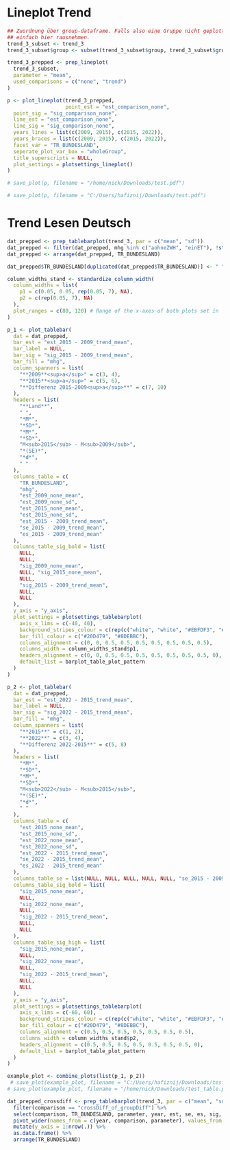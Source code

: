 # Lineplot Trend

```r
## Zuordnung über group-dataframe. Falls also eine Gruppe nicht geplottet werden soll,
## einfach hier rausnehmen.
trend_3_subset <- trend_3
trend_3_subset$group <- subset(trend_3_subset$group, trend_3_subset$group$mhg %in% c("einET", "ersteGen") | is.na(trend_3$group$mhg))

trend_3_prepped <- prep_lineplot(
  trend_3_subset,
  parameter = "mean",
  used_comparisons = c("none", "trend")
)

p <- plot_lineplot(trend_3_prepped,
                   point_est = "est_comparison_none",
  point_sig = "sig_comparison_none",
  line_est = "est_comparison_none",
  line_sig = "sig_comparison_none",
  years_lines = list(c(2009, 2015), c(2015, 2022)),
  years_braces = list(c(2009, 2015), c(2015, 2022)),
  facet_var = "TR_BUNDESLAND",
  seperate_plot_var_box = "wholeGroup",
  title_superscripts = NULL,
  plot_settings = plotsettings_lineplot()
)

# save_plot(p, filename = "/home/nick/Downloads/test.pdf")

# save_plot(p, filename = "C:/Users/hafiznij/Downloads/test.pdf")
```



# Trend Lesen Deutsch


```r
dat_prepped <- prep_tablebarplot(trend_3, par = c("mean", "sd")) 
dat_prepped <- filter(dat_prepped, mhg %in% c("aohneZWH", "einET"), !str_detect(TR_BUNDESLAND, "- total"))
dat_prepped <- arrange(dat_prepped, TR_BUNDESLAND)

dat_prepped$TR_BUNDESLAND[duplicated(dat_prepped$TR_BUNDESLAND)] <- " "

column_widths_stand <- standardize_column_width(
  column_widths = list(
    p1 = c(0.05, 0.05, rep(0.05, 7), NA),
    p2 = c(rep(0.05, 7), NA)
  ),
  plot_ranges = c(80, 120) # Range of the x-axes of both plots set in 'axis_x_lims'.
)

p_1 <- plot_tablebar(
  dat = dat_prepped,
  bar_est = "est_2015 - 2009_trend_mean",
  bar_label = NULL,
  bar_sig = "sig_2015 - 2009_trend_mean",
  bar_fill = "mhg",
  column_spanners = list(
    "**2009**<sup>a</sup>" = c(3, 4),
    "**2015**<sup>a</sup>" = c(5, 6),
    "**Differenz 2015-2009<sup>a</sup>**" = c(7, 10)
  ),
  headers = list(
    "**Land**",
    " ",
    "*M*",
    "*SD*",
    "*M*",
    "*SD*",
    "M<sub>2015</sub> - M<sub>2009</sub>",
    "*(SE)*",
    "*d*",
    " "
  ),
  columns_table = c(
    "TR_BUNDESLAND",
    "mhg",
    "est_2009_none_mean",
    "est_2009_none_sd",
    "est_2015_none_mean",
    "est_2015_none_sd",
    "est_2015 - 2009_trend_mean",
    "se_2015 - 2009_trend_mean",
    "es_2015 - 2009_trend_mean"
  ),
  columns_table_sig_bold = list(
    NULL,
    NULL,
    "sig_2009_none_mean",
    NULL, "sig_2015_none_mean",
    NULL,
    "sig_2015 - 2009_trend_mean",
    NULL,
    NULL
  ),
  y_axis = "y_axis",
  plot_settings = plotsettings_tablebarplot(
    axis_x_lims = c(-40, 40),
    background_stripes_colour = c(rep(c("white", "white", "#EBFDF3", "#EBFDF3"), 8), "grey", "grey"),
    bar_fill_colour = c("#20D479", "#8DEBBC"),
    columns_alignment = c(0, 0, 0.5, 0.5, 0.5, 0.5, 0.5, 0.5, 0.5),
    columns_width = column_widths_stand$p1,
    headers_alignment = c(0, 0, 0.5, 0.5, 0.5, 0.5, 0.5, 0.5, 0.5, 0),
    default_list = barplot_table_plot_pattern
  )
)

p_2 <- plot_tablebar(
  dat = dat_prepped,
  bar_est = "est_2022 - 2015_trend_mean",
  bar_label = NULL,
  bar_sig = "sig_2022 - 2015_trend_mean",
  bar_fill = "mhg",
  column_spanners = list(
    "**2015**" = c(1, 2),
    "**2022**" = c(3, 4),
    "**Differenz 2022-2015**" = c(5, 8)
  ),
  headers = list(
    "*M*",
    "*SD*",
    "*M*",
    "*SD*",
    "M<sub>2022</sub> - M<sub>2015</sub>",
    "*(SE)*",
    "*d*",
    " "
  ),
  columns_table = c(
    "est_2015_none_mean",
    "est_2015_none_sd",
    "est_2022_none_mean",
    "est_2022_none_sd",
    "est_2022 - 2015_trend_mean",
    "se_2022 - 2015_trend_mean",
    "es_2022 - 2015_trend_mean"
  ),
  columns_table_se = list(NULL, NULL, NULL, NULL, NULL, "se_2015 - 2009_trend_mean", NULL),
  columns_table_sig_bold = list(
    "sig_2015_none_mean",
    NULL,
    "sig_2022_none_mean",
    NULL,
    "sig_2022 - 2015_trend_mean",
    NULL,
    NULL
  ),
  columns_table_sig_high = list(
    "sig_2015_none_mean",
    NULL,
    "sig_2022_none_mean",
    NULL,
    "sig_2022 - 2015_trend_mean",
    NULL,
    NULL
  ),
  y_axis = "y_axis",
  plot_settings = plotsettings_tablebarplot(
    axis_x_lims = c(-60, 60),
    background_stripes_colour = c(rep(c("white", "white", "#EBFDF3", "#EBFDF3"), 8), "grey", "grey"),
    bar_fill_colour = c("#20D479", "#8DEBBC"),
    columns_alignment = c(0.5, 0.5, 0.5, 0.5, 0.5, 0.5, 0.5),
    columns_width = column_widths_stand$p2,
    headers_alignment = c(0.5, 0.5, 0.5, 0.5, 0.5, 0.5, 0.5, 0),
    default_list = barplot_table_plot_pattern
  )
)

example_plot <- combine_plots(list(p_1, p_2))
 # save_plot(example_plot, filename = "C:/Users/hafiznij/Downloads/test_table.pdf", width = 320)
# save_plot(example_plot, filename = "/home/nick/Downloads/test_table.pdf", width = 320)
```


```r
dat_prepped_crossdiff <- prep_tablebarplot(trend_3, par = c("mean", "sd")) %>%
  filter(comparison == "crossDiff_of_groupDiff") %>%
  select(comparison, TR_BUNDESLAND, parameter, year, est, se, es, sig, mhg) %>%
  pivot_wider(names_from = c(year, comparison, parameter), values_from = c(est, se, es, sig)) %>%
  mutate(y_axis = 1:nrow(.)) %>%
  as.data.frame() %>%
  arrange(TR_BUNDESLAND)
```
